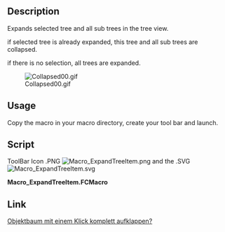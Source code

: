 <languages/>

{{Macro
|Name=Macro ExpandTreeItem
|Icon=Macro_ExpandTreeItem.svg
|Description=This macro expands selected tree and all sub trees in the tree view.<br/>If there is no selection, all trees are expanded.
|Author=wmayer, UR_
|Version=00.02
|Date=2019-07-25
|FCVersion=All
|Download=[https://wiki.freecad.org/images/9/94/Macro_ExpandTreeItem.svg ToolBar Icon]
}}

==Description==

Expands selected tree and all sub trees in the tree view.

if selected tree is already expanded, this tree and all sub trees are collapsed.

if there is no selection, all trees are expanded.

[[File:Collapsed00.gif]]

==Usage==

Copy the macro in your macro directory, create your tool bar and launch.

==Script==

ToolBar Icon .PNG [[File:Macro ExpandTreeItem.png]] and the .SVG [[File:Macro ExpandTreeItem.svg]]

'''Macro_ExpandTreeItem.FCMacro'''

{{MacroCode|code=
# -*- coding: utf-8 -*-
#
# Expands selected tree and all sub trees in the tree view.
# if selected tree is already expanded this tree and all sub trees are collapsed True/False
# if there is no selection all trees are expanded
#
__Title__    = "Macro ExpandTreeItem"
__Author__   = "wmayer, UR_"
__Version__  = "00.02"
__Date__     = "2019-07-25"

import PySide
from PySide import QtGui ,QtCore
from PySide.QtGui import *
from PySide.QtCore import *

def toggleAll(tree, item, collapse):
    if collapse == False:
        tree.expandItem(item)
    elif collapse == True:  
        tree.collapseItem(item)

    for i in range(item.childCount()):
        toggleAll(tree, item.child(i), collapse)

mw = Gui.getMainWindow()
trees = mw.findChildren(QtGui.QTreeWidget)

for tree in trees:
    items = tree.selectedItems()

    try:
        if items == []:
            #tree.selectAll()                          # select all object
            for obj in FreeCAD.ActiveDocument.Objects: # select obj.OutList
                if len(obj.OutList) != 0:
                    Gui.Selection.addSelection(obj)
                    items = tree.selectedItems()
            for item in items:
                toggleAll(tree, item, False)
    except Exception:
        None

    for item in items:
            if item.isExpanded() == True:
                toggleAll(tree, item, True)
        #            print ("collapsing")
            else:
                toggleAll(tree, item, False)
        #            print ("expanding")

}}

==Link==

[https://forum.freecad.org/viewtopic.php?f=13&t=29406 Objektbaum mit einem Klick komplett aufklappen?]